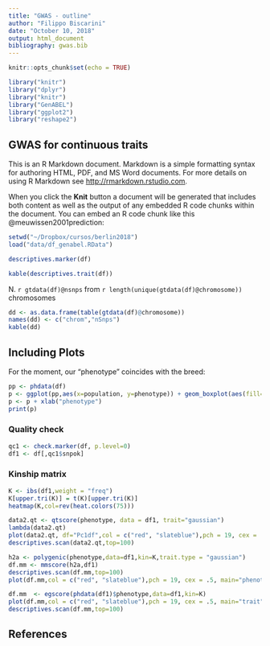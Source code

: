 ```yaml
---
title: "GWAS - outline"
author: "Filippo Biscarini"
date: "October 10, 2018"
output: html_document
bibliography: gwas.bib
---
```


```r
knitr::opts_chunk$set(echo = TRUE)

library("knitr")
library("dplyr")
library("knitr")
library("GenABEL")
library("ggplot2")
library("reshape2")
```

## GWAS for continuous traits

This is an R Markdown document. Markdown is a simple formatting syntax for authoring HTML, PDF, and MS Word documents. For more details on using R Markdown see <http://rmarkdown.rstudio.com>.

When you click the **Knit** button a document will be generated that includes both content as well as the output of any embedded R code chunks within the document. You can embed an R code chunk like this @meuwissen2001prediction:

```r
setwd("~/Dropbox/cursos/berlin2018")
load("data/df_genabel.RData")

descriptives.marker(df)
```

```r
kable(descriptives.trait(df))
```

N. `r gtdata(df)@nsnps` from `r length(unique(gtdata(df)@chromosome))` chromosomes

```r
dd <- as.data.frame(table(gtdata(df)@chromosome))
names(dd) <- c("chrom","nSnps")
kable(dd)
```

## Including Plots

For the moment, our "phenotype" coincides with the breed:

```r
pp <- phdata(df)
p <- ggplot(pp,aes(x=population, y=phenotype)) + geom_boxplot(aes(fill=population))
p <- p + xlab("phenotype")
print(p)
```

### Quality check

```r
qc1 <- check.marker(df, p.level=0)
df1 <- df[,qc1$snpok]
```

### Kinship matrix

```r
K <- ibs(df1,weight = "freq")
K[upper.tri(K)] = t(K)[upper.tri(K)]
heatmap(K,col=rev(heat.colors(75)))
```

```r
data2.qt <- qtscore(phenotype, data = df1, trait="gaussian")
lambda(data2.qt)
plot(data2.qt, df="Pc1df",col = c("red", "slateblue"),pch = 19, cex = .5, main="trait")
descriptives.scan(data2.qt,top=100)
```

```r
h2a <- polygenic(phenotype,data=df1,kin=K,trait.type = "gaussian")
df.mm <- mmscore(h2a,df1)
descriptives.scan(df.mm,top=100)
plot(df.mm,col = c("red", "slateblue"),pch = 19, cex = .5, main="phenotype")
```

```r
df.mm  <- egscore(phdata(df1)$phenotype,data=df1,kin=K)
plot(df.mm,col = c("red", "slateblue"),pch = 19, cex = .5, main="trait")
descriptives.scan(df.mm,top=100)
```


## References
